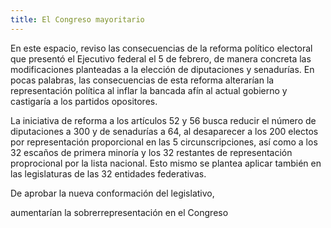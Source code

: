 ```yaml
---
title: El Congreso mayoritario
---
```


En este espacio, reviso las consecuencias de la reforma político electoral que presentó el Ejecutivo federal el 5 de febrero, de manera concreta las modificaciones planteadas a la elección de diputaciones y senadurías. En pocas palabras, las consecuencias de esta reforma alterarían la representación política al inflar la bancada afín al actual gobierno y castigaría a los partidos opositores.

La iniciativa de reforma a los artículos 52 y 56 busca reducir el número de diputaciones a 300 y de senadurías a 64, al desaparecer a los 200 electos por representación proporcional en las 5 circunscripciones, así como a los 32 escaños de primera minoría y los 32 restantes de representación proprocional por la lista nacional. Esto mismo se plantea aplicar también en las legislaturas de las 32 entidades federativas.

De aprobar la nueva conformación del legislativo,

aumentarían la sobrerrepresentación en el Congreso
